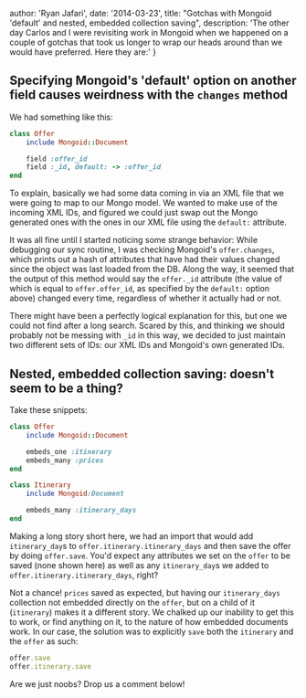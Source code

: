 
  author: 'Ryan Jafari',
  date: '2014-03-23',
  title: "Gotchas with Mongoid 'default' and nested, embedded collection saving",
  description:
    'The other day Carlos and I were revisiting work in Mongoid when we happened on a couple of gotchas that took us longer to wrap our heads around than we would have preferred. Here they are:'
}


## Specifying Mongoid's 'default' option on another field causes weirdness with the `changes` method

We had something like this:

```ruby
class Offer
    include Mongoid::Document

    field :offer_id
    field :_id, default: -> :offer_id
end
```

To explain, basically we had some data coming in via an XML file that we were going to map to our Mongo model. We wanted to make use of the incoming XML IDs, and figured we could just swap out the Mongo generated ones with the ones in our XML file using the `default:` attribute.

It was all fine until I started noticing some strange behavior: While debugging our sync routine, I was checking Mongoid's `offer.changes`, which prints out a hash of attributes that have had their values changed since the object was last loaded from the DB. Along the way, it seemed that the output of this method would say the `offer._id` attribute (the value of which is equal to `offer.offer_id`, as specified by the `default:` option above) changed every time, regardless of whether it actually had or not.

There might have been a perfectly logical explanation for this, but one we could not find after a long search. Scared by this, and thinking we should probably not be messing with `_id` in this way, we decided to just maintain two different sets of IDs: our XML IDs and Mongoid's own generated IDs.

## Nested, embedded collection saving: doesn't seem to be a thing?

Take these snippets:

```ruby
class Offer
    include Mongoid::Document

    embeds_one :itinerary
    embeds_many :prices
end

class Itinerary
    include Mongoid:Document

    embeds_many :itinerary_days
end
```

Making a long story short here, we had an import that would add `itinerary_day`s to `offer.itinerary.itinerary_days` and then save the offer by doing `offer.save`. You'd expect any attributes we set on the `offer` to be saved (none shown here) as well as any `itinerary_day`s we added to `offer.itinerary.itinerary_days`, right?

Not a chance! `prices` saved as expected, but having our `itinerary_days` collection not embedded directly on the `offer`, but on a child of it (`itinerary`) makes it a different story. We chalked up our inability to get this to work, or find anything on it, to the nature of how embedded documents work. In our case, the solution was to explicitly `save` both the `itinerary` and the `offer` as such:

```ruby
offer.save
offer.itinerary.save
```

Are we just noobs? Drop us a comment below!
